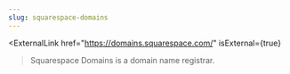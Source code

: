 ```yaml
---
slug: squarespace-domains
---
```


<ExternalLink
  href="https://domains.squarespace.com/"
  isExternal={true}
>Squarespace Domains</ExternalLink>
is a domain name registrar.
